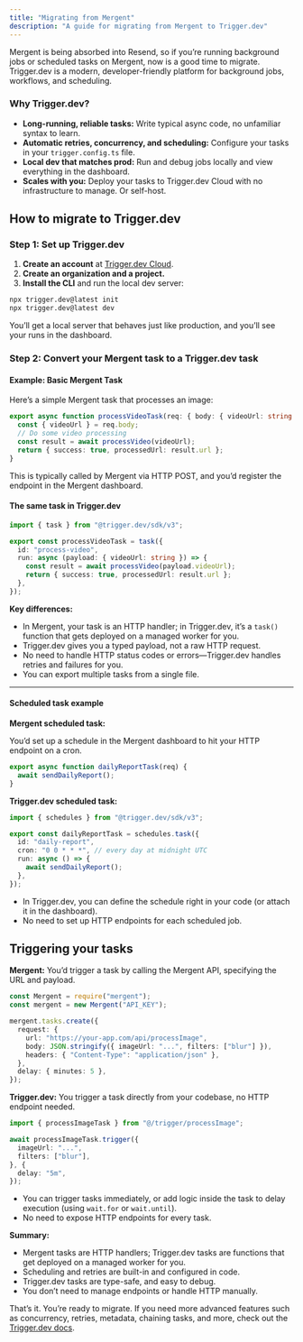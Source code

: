 ```yaml
---
title: "Migrating from Mergent"
description: "A guide for migrating from Mergent to Trigger.dev"
---
```


Mergent is being absorbed into Resend, so if you’re running background jobs or scheduled tasks on Mergent, now is a good time to migrate. Trigger.dev is a modern, developer-friendly platform for background jobs, workflows, and scheduling.

### Why Trigger.dev?

- **Long-running, reliable tasks:** Write typical async code, no unfamiliar syntax to learn.
- **Automatic retries, concurrency, and scheduling:** Configure your tasks in your `trigger.config.ts` file.
- **Local dev that matches prod:** Run and debug jobs locally and view everything in the dashboard.
- **Scales with you:** Deploy your tasks to Trigger.dev Cloud with no infrastructure to manage. Or self-host.

## How to migrate to Trigger.dev

### Step 1: Set up Trigger.dev

1. **Create an account** at [Trigger.dev Cloud](https://cloud.trigger.dev).
2. **Create an organization and a project.**
3. **Install the CLI** and run the local dev server:

```bash
npx trigger.dev@latest init
npx trigger.dev@latest dev
```

You’ll get a local server that behaves just like production, and you’ll see your runs in the dashboard.

### Step 2: Convert your Mergent task to a Trigger.dev task

#### Example: Basic Mergent Task

Here’s a simple Mergent task that processes an image:

```ts processVideo.ts
export async function processVideoTask(req: { body: { videoUrl: string } }) {
  const { videoUrl } = req.body;
  // Do some video processing
  const result = await processVideo(videoUrl);
  return { success: true, processedUrl: result.url };
}
```

This is typically called by Mergent via HTTP POST, and you’d register the endpoint in the Mergent dashboard.

#### The same task in Trigger.dev

```ts trigger/processVideo.ts
import { task } from "@trigger.dev/sdk/v3";

export const processVideoTask = task({
  id: "process-video",
  run: async (payload: { videoUrl: string }) => {
    const result = await processVideo(payload.videoUrl);
    return { success: true, processedUrl: result.url };
  },
});
```

**Key differences:**

- In Mergent, your task is an HTTP handler; in Trigger.dev, it’s a `task()` function that gets deployed on a managed worker for you.
- Trigger.dev gives you a typed payload, not a raw HTTP request.
- No need to handle HTTP status codes or errors—Trigger.dev handles retries and failures for you.
- You can export multiple tasks from a single file.

---

#### Scheduled task example

**Mergent scheduled task:**

You’d set up a schedule in the Mergent dashboard to hit your HTTP endpoint on a cron.

```ts dailyReport.ts
export async function dailyReportTask(req) {
  await sendDailyReport();
}
```

**Trigger.dev scheduled task:**

```ts trigger/dailyReport.ts
import { schedules } from "@trigger.dev/sdk/v3";

export const dailyReportTask = schedules.task({
  id: "daily-report",
  cron: "0 0 * * *", // every day at midnight UTC
  run: async () => {
    await sendDailyReport();
  },
});
```

- In Trigger.dev, you can define the schedule right in your code (or attach it in the dashboard).
- No need to set up HTTP endpoints for each scheduled job.

## Triggering your tasks

**Mergent:** You’d trigger a task by calling the Mergent API, specifying the URL and payload.

```ts
const Mergent = require("mergent");
const mergent = new Mergent("API_KEY");

mergent.tasks.create({
  request: {
    url: "https://your-app.com/api/processImage",
    body: JSON.stringify({ imageUrl: "...", filters: ["blur"] }),
    headers: { "Content-Type": "application/json" },
  },
  delay: { minutes: 5 },
});
```

**Trigger.dev:** You trigger a task directly from your codebase, no HTTP endpoint needed.

```ts
import { processImageTask } from "@/trigger/processImage";

await processImageTask.trigger({
  imageUrl: "...",
  filters: ["blur"],
}, {
  delay: "5m",
});
```

- You can trigger tasks immediately, or add logic inside the task to delay execution (using `wait.for` or `wait.until`).
- No need to expose HTTP endpoints for every task.

**Summary:**  
- Mergent tasks are HTTP handlers; Trigger.dev tasks are functions that get deployed on a managed worker for you.
- Scheduling and retries are built-in and configured in code.
- Trigger.dev tasks are type-safe, and easy to debug.
- You don’t need to manage endpoints or handle HTTP manually.

That’s it. You’re ready to migrate. If you need more advanced features such as concurrency, retries, metadata, chaining tasks, and more, check out the [Trigger.dev docs](https://trigger.dev/docs).
